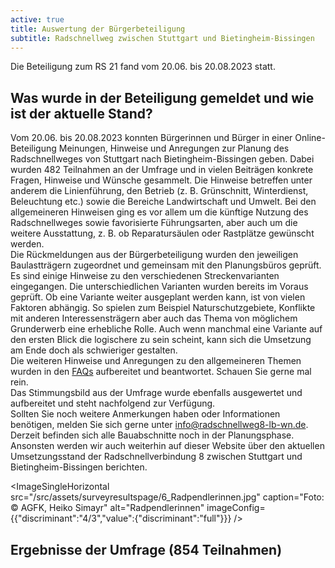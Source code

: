 ```yaml
---
active: true
title: Auswertung der Bürgerbeteiligung
subtitle: Radschnellweg zwischen Stuttgart und Bietingheim-Bissingen
---
```

Die Beteiligung zum RS 21 fand vom 20.06. bis 20.08.2023 statt.

## Was wurde in der Beteiligung gemeldet und wie ist der aktuelle Stand?

Vom 20.06. bis 20.08.2023 konnten Bürgerinnen und Bürger in einer Online-Beteiligung Meinungen, Hinweise und Anregungen zur Planung des Radschnellweges von Stuttgart nach Bietingheim-Bissingen geben. Dabei wurden 482 Teilnahmen an der Umfrage und in vielen Beiträgen konkrete Fragen, Hinweise und Wünsche gesammelt. Die Hinweise betreffen unter anderem die Linienführung, den Betrieb (z. B. Grünschnitt, Winterdienst, Beleuchtung etc.) sowie die Bereiche Landwirtschaft und Umwelt. Bei den allgemeineren Hinweisen ging es vor allem um die künftige Nutzung des Radschnellweges sowie favorisierte Führungsarten, aber auch um die weitere Ausstattung, z. B. ob Reparatursäulen oder Rastplätze gewünscht werden.\
Die Rückmeldungen aus der Bürgerbeteiligung wurden den jeweiligen Baulastträgern zugeordnet und gemeinsam mit den Planungsbüros geprüft. Es sind einige Hinweise zu den verschiedenen Streckenvarianten eingegangen. Die unterschiedlichen Varianten wurden bereits im Voraus geprüft. Ob eine Variante weiter ausgeplant werden kann, ist von vielen Faktoren abhängig. So spielen zum Beispiel Naturschutzgebiete, Konflikte mit anderen Interessensträgern aber auch das Thema von möglichem Grunderwerb eine erhebliche Rolle. Auch wenn manchmal eine Variante auf den ersten Blick die logischere zu sein scheint, kann sich die Umsetzung am Ende doch als schwieriger gestalten.\
Die weiteren Hinweise und Anregungen zu den allgemeineren Themen wurden in den [FAQs](https://radschnellweg8-lb-wn.de/faq/) aufbereitet und beantwortet. Schauen Sie gerne mal rein. \
Das Stimmungsbild aus der Umfrage wurde ebenfalls ausgewertet und aufbereitet und steht nachfolgend zur Verfügung. \
Sollten Sie noch weitere Anmerkungen haben oder Informationen benötigen, melden Sie sich gerne unter [info@radschnellweg8-lb-wn.de](mailto:info@radschnellweg8-lb-wn.de). Derzeit befinden sich alle Bauabschnitte noch in der Planungsphase. Ansonsten werden wir auch weiterhin auf dieser Website über den aktuellen Umsetzungsstand der Radschnellverbindung 8 zwischen Stuttgart und Bietingheim-Bissingen berichten.

<ImageSingleHorizontal src="/src/assets/surveyresultspage/6_Radpendlerinnen.jpg" caption="Foto: © AGFK, Heiko Simayr" alt="Radpendlerinnen" imageConfig={{"discriminant":"4/3","value":{"discriminant":"full"}}} />

## Ergebnisse der Umfrage (854 Teilnahmen)
